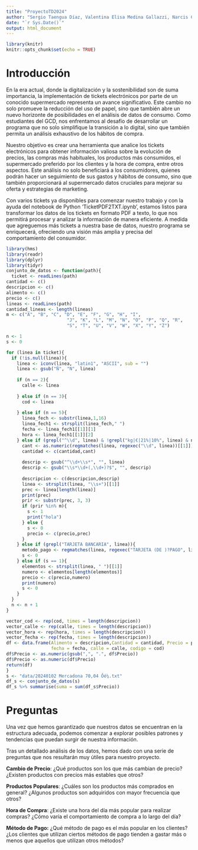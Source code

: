 ```yaml
---
title: "ProyectoTD2024"
author: "Sergio Taengua Díaz, Valentina Elisa Medina Gallazzi, Narcis Casian Romega, Sheida Zolfaghari"
date: "`r Sys.Date()`"
output: html_document
---
```


```r
library(knitr)
knitr::opts_chunk$set(echo = TRUE)
```

# Introducción

En la era actual, donde la digitalización y la sostenibilidad son de suma importancia, la implementación de tickets electrónicos por parte de un conocido supermercado representa un avance significativo. Este cambio no solo promueve la reducción del uso de papel, sino que también abre un nuevo horizonte de posibilidades en el análisis de datos de consumo. Como estudiantes del GCD, nos enfrentamos al desafío de desarrollar un programa que no solo simplifique la transición a lo digital, sino que también permita un análisis exhaustivo de los hábitos de compra.

Nuestro objetivo es crear una herramienta que analice los tickets electrónicos para obtener información valiosa sobre la evolución de precios, las compras más habituales, los productos más consumidos, el supermercado preferido por los clientes y la hora de compra, entre otros aspectos. Este análisis no solo beneficiará a los consumidores, quienes podrán hacer un seguimiento de sus gastos y hábitos de consumo, sino que también proporcionará al supermercado datos cruciales para mejorar su oferta y estrategias de marketing.

Con varios tickets ya disponibles para comenzar nuestro trabajo y con la ayuda del notebook de Python ‘TicketPDF2TXT.ipynb’, estamos listos para transformar los datos de los tickets en formato PDF a texto, lo que nos permitirá procesar y analizar la información de manera eficiente. A medida que agreguemos más tickets a nuestra base de datos, nuestro programa se enriquecerá, ofreciendo una visión más amplia y precisa del comportamiento del consumidor.

```r
library(hms)
library(readr)
library(dplyr)
library(tidyr)
conjunto_de_datos <- function(path){
  ticket <- readLines(path)
cantidad <- c()
descripcion <- c()
alimento <- c()
precio <- c()
lineas <- readLines(path)
cantidad_lineas <- length(lineas)
m <- c("A", "B", "C", "D", "E", "F", "G", "H", "I",
                       "J", "K", "L", "M", "N", "O", "P", "Q", "R",
                       "S", "T", "U", "V", "W", "X", "Y", "Z")

n <- 1
s <- 0

for (linea in ticket){
  if (!is.null(linea)){
    linea <- iconv(linea, "latin1", "ASCII", sub = "")
    linea <- gsub("Ñ", "N", linea)
    
    if (n == 2){
      calle <- linea
      
    } else if (n == 3){
      cod <- linea
      
    } else if (n == 5){
      linea_fech <- substr(linea,1,16)
      linea_fech1 <- strsplit(linea_fech," ")
      fecha <- linea_fech1[[1]][1]  
      hora <- linea_fech1[[1]][2] 
    } else if (grepl("^\\d", linea) & !grepl("kg|€|21%|10%", linea) & n != cantidad_lineas - 7){
      cant <- as.numeric(regmatches(linea, regexec("\\d", linea))[[1]])
      cantidad <- c(cantidad,cant)
      
      descrip <- gsub("^\\d+\\s*", "", linea)
      descrip <- gsub("\\s*\\d+(,\\d+)?$", "", descrip)
      
      descripcion <- c(descripcion,descrip)
      linea <- strsplit(linea, "\\s+")[[1]]
      prec <- linea[length(linea)]
      print(prec)
      prir <- substr(prec, 3, 3)
      if (prir %in% m){
        s <- 1
        print("hola")
      } else {
        s <- 0
        precio <- c(precio,prec)
      }
    } else if (grepl("TARJETA BANCARIA", linea)){
      metodo_pago <- regmatches(linea, regexec("TARJETA (DE )?PAGO", linea))[[1]]
      s <- 0
    } else if (s == 1){
      elementos <- strsplit(linea, " ")[[1]]
      numero <- elementos[length(elementos)]
      precio <- c(precio,numero)
      print(numero)
      s <- 0
    }
  }
  n <- n + 1
}

vector_cod <- rep(cod, times = length(descripcion))
vector_calle <- rep(calle, times = length(descripcion))
vector_hora <- rep(hora, times = length(descripcion))
vector_fecha <- rep(fecha, times = length(descripcion))
df <- data.frame(Alimento = descripcion,Cantidad = cantidad, Precio = precio, hora = hora,
                 fecha = fecha, calle = calle, codigo = cod)
df$Precio <- as.numeric(gsub(",", ".", df$Precio))
df$Precio <- as.numeric(df$Precio)
return(df)
}
s <- "data/20240102 Mercadona 70,04 Ôé¼.txt"
df_s <- conjunto_de_datos(s)
df_s %>% summarise(suma = sum(df_s$Precio))
```

# Preguntas

Una vez que hemos garantizado que nuestros datos se encuentran en la estructura adecuada, podemos comenzar a explorar posibles patrones y tendencias que puedan surgir de nuestra información.

Tras un detallado análisis de los datos, hemos dado con una serie de preguntas que nos resultarán muy útiles para nuestro proyecto.

**Cambio de Precio**: ¿Qué productos son los que más cambian de precio? ¿Existen productos con precios más estables que otros?

**Productos Populares**: ¿Cuáles son los productos más comprados en general? ¿Algunos productos son adquiridos con mayor frecuencia que otros?

**Hora de Compra**: ¿Existe una hora del día más popular para realizar compras? ¿Cómo varía el comportamiento de compra a lo largo del día?

**Método de Pago:** ¿Qué método de pago es el más popular en los clientes? ¿Los clientes que utilizan ciertos métodos de pago tienden a gastar más o menos que aquellos que utilizan otros métodos?
